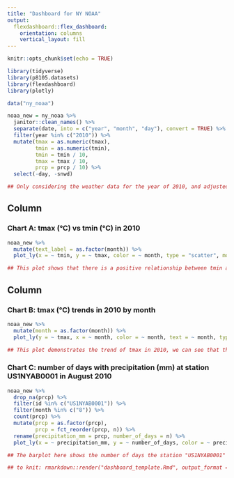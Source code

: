 ```yaml
---
title: "Dashboard for NY NOAA"
output: 
  flexdashboard::flex_dashboard:
    orientation: columns
    vertical_layout: fill
---
```


```r
knitr::opts_chunk$set(echo = TRUE)

library(tidyverse)
library(p8105.datasets)
library(flexdashboard)
library(plotly)
```


```r
data("ny_noaa")

noaa_new = ny_noaa %>% 
  janitor::clean_names() %>%
  separate(date, into = c("year", "month", "day"), convert = TRUE) %>% 
  filter(year %in% c("2010")) %>% 
  mutate(tmax = as.numeric(tmax), 
         tmin = as.numeric(tmin),
         tmin = tmin / 10,
         tmax = tmax / 10,
         prcp = prcp / 10) %>% 
  select(-day, -snwd)

## Only considering the weather data for the year of 2010, and adjusted some variables to make them within reasonable ranges.
```

Column {data-width=650}
-----------------------------------------------------------------------

### Chart A: tmax (°C) vs tmin (°C) in 2010 

```r
noaa_new %>% 
  mutate(text_label = as.factor(month)) %>% 
  plot_ly(x = ~ tmin, y = ~ tmax, color = ~ month, type = "scatter", mode = "markers", text = ~ text_label, alpha = 0.5)

## This plot shows that there is a positive relationship between tmin and tmax in 2010: as tmin increases, tmax increases. 
```

Column {data-width=350}
-----------------------------------------------------------------------

### Chart B: tmax (°C) trends in 2010 by month

```r
noaa_new %>% 
  mutate(month = as.factor(month)) %>% 
  plot_ly(y = ~ tmax, x = ~ month, color = ~ month, text = ~ month, type = "box", colors = "viridis")

## This plot demonstrates the trend of tmax in 2010, we can see that the tmax are higher in summer months and lower in colder months. 
```

### Chart C: number of days with precipitation (mm) at station US1NYAB0001 in August 2010

```r
noaa_new %>% 
  drop_na(prcp) %>% 
  filter(id %in% c("US1NYAB0001")) %>% 
  filter(month %in% c("8")) %>%
  count(prcp) %>% 
  mutate(prcp = as.factor(prcp),
         prcp = fct_reorder(prcp, n)) %>% 
  rename(precipitation_mm = prcp, number_of_days = n) %>% 
  plot_ly(x = ~ precipitation_mm, y = ~ number_of_days, color = ~ precipitation_mm, type = "bar", colors = "viridis")

## The barplot here shows the number of days the station "US1NYAB0001" detected precipitation in August 2010. There were 14 days that the station detect 0 mm of precipitation and 2 days with 1.3 mm of precipitation.

## to knit: rmarkdown::render("dashboard_template.Rmd", output_format = "flexdashboard::flex_dashboard")
```

